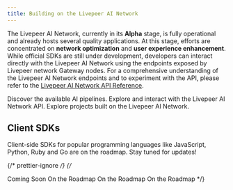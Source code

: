 ```yaml
---
title: Building on the Livepeer AI Network
---
```


The Livepeer AI Network, currently in its **Alpha** stage, is fully operational and
already hosts several quality applications. At this stage, efforts are concentrated on
**network optimization** and **user experience enhancement**. While official
SDKs are still under development, developers can interact directly with the Livepeer AI
Network using the endpoints exposed by Livepeer network Gateway nodes. For a
comprehensive understanding of the Livepeer AI Network endpoints and to experiment with
the API, please refer to the
[Livepeer AI Network API Reference](/ai/api-reference/text-to-image).

<CardGroup cols={3}>
  <Card
    href="/ai/pipelines"
    title="AI Pipelines"
    icon="wand-magic-sparkles"
    iconType="duotone"
  >
    Discover the available AI pipelines.
  </Card>
  <Card
    href="/ai/api-reference"
    title="AI API Reference"
    icon="rectangle-terminal"
    iconType="duotone"
  >
    Explore and interact with the Livepeer AI Network API.
  </Card>
  <Card title="Showcase" href="/ai/builders/showcase" icon="star">
    Explore projects built on the Livepeer AI Network.
  </Card>
</CardGroup>

## Client SDKs

<Note>
  Client-side SDKs for popular programming languages like JavaScript, Python,
  Ruby and Go are on the roadmap. Stay tuned for updates!
</Note>

{/* prettier-ignore */}
{/*

<CardGroup cols={2}>
  <Card title="Go" icon="golang" color="#D3D3D3">
    Coming Soon
  </Card>
  <Card title="Typescript" icon="js" color="#D3D3D3">
    On the Roadmap
  </Card>
  <Card title="Ruby" icon="gem" color="#D3D3D3">
    On the Roadmap
  </Card>
  <Card title="Python" icon="python" color="#D3D3D3">
    On the Roadmap
  </Card>
</CardGroup> */}
